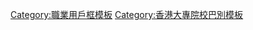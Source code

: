 {{Userbox
  |border-c = #ff0000
  |border-s = 1  
  |id=HKUSPACE
  |id-c=#ffffff
  |info=這個用戶是'''[[香港大學專業進修學院]]'''的老師、校友或學生。
  |info-c=#ffa500
  |info-s=10
  |info-fc=#0000ff
  |nocat={{{nocat|}}}
  |usercategory=SPACE维基人
}}<noinclude>{{clear2}}{{自动分类|SPACE维基人}}[[Category:職業用戶框模板]][[Category:香港大專院校巴別模板]]</noinclude>